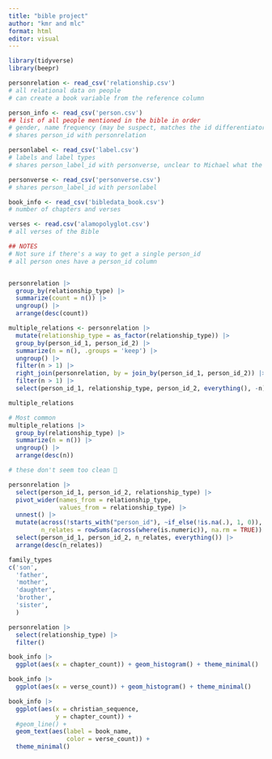 ```yaml
---
title: "bible project"
author: "kmr and mlc"
format: html
editor: visual
---
```


```r
library(tidyverse)
library(beepr) 
```

```r
personrelation <- read_csv('relationship.csv')
# all relational data on people
# can create a book variable from the reference column

person_info <- read_csv('person.csv')
## list of all people mentioned in the bible in order
# gender, name frequency (may be suspect, matches the id differentiator?), tribe
# shares person_id with personrelation

personlabel <- read_csv('label.csv')
# labels and label types
# shares person_label_id with personverse, unclear to Michael what the two numbers represent

personverse <- read_csv('personverse.csv')
# shares person_label_id with personlabel

book_info <- read_csv('bibledata_book.csv')
# number of chapters and verses

verses <- read.csv('alamopolyglot.csv')
# all verses of the Bible

## NOTES
# Not sure if there's a way to get a single person_id
# all person ones have a person_id column
```

```r



```

```r
personrelation |> 
  group_by(relationship_type) |> 
  summarize(count = n()) |> 
  ungroup() |> 
  arrange(desc(count))
```

```r
multiple_relations <- personrelation |> 
  mutate(relationship_type = as_factor(relationship_type)) |> 
  group_by(person_id_1, person_id_2) |> 
  summarize(n = n(), .groups = 'keep') |>
  ungroup() |> 
  filter(n > 1) |> 
  right_join(personrelation, by = join_by(person_id_1, person_id_2)) |> 
  filter(n > 1) |> 
  select(person_id_1, relationship_type, person_id_2, everything(), -n) 

multiple_relations

# Most common
multiple_relations |> 
  group_by(relationship_type) |> 
  summarize(n = n()) |> 
  ungroup() |> 
  arrange(desc(n))

# these don't seem too clean 😬
```

```r
personrelation |> 
  select(person_id_1, person_id_2, relationship_type) |> 
  pivot_wider(names_from = relationship_type, 
              values_from = relationship_type) |> 
  unnest() |> 
  mutate(across(!starts_with("person_id"), ~if_else(!is.na(.), 1, 0)), 
         n_relates = rowSums(across(where(is.numeric)), na.rm = TRUE)) |> 
  select(person_id_1, person_id_2, n_relates, everything()) |> 
  arrange(desc(n_relates))
```

```r
family_types 
c('son', 
  'father', 
  'mother', 
  'daughter', 
  'brother', 
  'sister', 
  )

personrelation |> 
  select(relationship_type) |> 
  filter()
```

```r
book_info |> 
  ggplot(aes(x = chapter_count)) + geom_histogram() + theme_minimal()

book_info |> 
  ggplot(aes(x = verse_count)) + geom_histogram() + theme_minimal()

book_info |> 
  ggplot(aes(x = christian_sequence, 
             y = chapter_count)) +
  #geom_line() + 
  geom_text(aes(label = book_name, 
                color = verse_count)) + 
  theme_minimal()
```

